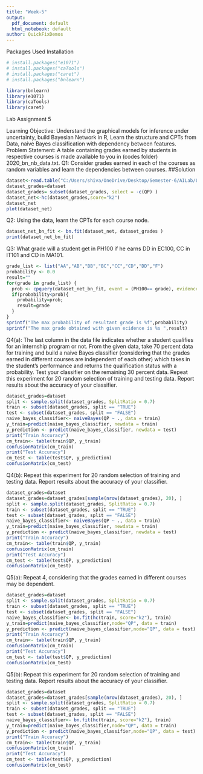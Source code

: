 ```yaml
---
title: "Week-5"
output:
  pdf_document: default
  html_notebook: default
author: QuickFixDemos 
---
```

Packages Used Installation
```r
# install.packages("e1071") 
# install.packages("caTools") 
# install.packages("caret") 
# install.packages("bnlearn")
```
```r
library(bnlearn)
library(e1071) 
library(caTools) 
library(caret) 
```
Lab Assignment 5

Learning Objective:
Understand the graphical models for inference under uncertainty, build Bayesian Network in R, Learn the structure and CPTs from Data, naive Bayes classification with dependency between features. 
Problem Statement:
A table containing grades earned by students in respective courses is made available to you in (codes folder) 2020_bn_nb_data.txt. 
Q1: Consider grades earned in each of the courses as random variables and learn the dependencies between courses. 
##Solution
```r
dataset<-read.table("C:/Users/shiva/OneDrive/Desktop/Semester-6/AILab/Lab5/2020_bn_nb_data.txt",head=TRUE,stringsAsFactors=TRUE)
dataset_grades=dataset
dataset_grades= subset(dataset_grades, select = -c(QP) )
dataset_net<-hc(dataset_grades,score="k2")
dataset_net
plot(dataset_net)
```
Q2: Using the data, learn the CPTs for each course node.
```r
dataset_net_bn_fit <- bn.fit(dataset_net, dataset_grades )
print(dataset_net_bn_fit)
```
Q3: What grade will a student get in PH100 if he earns DD in EC100, CC in IT101 and CD in MA101.
```r
grade_list <- list("AA","AB","BB","BC","CC","CD","DD","F")
probability <- 0.0
result=""
for(grade in grade_list) {
  prob <- cpquery(dataset_net_bn_fit, event = (PH100== grade), evidence = (EC100=="DD" & IT101=="CC" & MA101=="CD"))
  if(probability<prob){
    probability=prob;
    result=grade
  }
}
sprintf("The max probability of resultant grade is %f",probability)
sprintf("The max grade obtained with given ecidence is %s ",result)
```
Q4(a): The last column in the data file indicates whether a student qualifies for an internship program or not. From the given data, take 70 percent data for training and build a naive Bayes classifier (considering that the grades earned in different courses are independent of each other) which takes in the student’s performance and returns the qualification status with a probability. Test your classifier on the remaining 30 percent data. Repeat this experiment for 20 random selection of training and testing data. Report results about the accuracy of your classifier.
```r
dataset_grades=dataset
split <- sample.split(dataset_grades, SplitRatio = 0.7) 
train <- subset(dataset_grades, split == "TRUE") 
test <- subset(dataset_grades, split == "FALSE") 
naive_bayes_classifier<- naiveBayes(QP ~ ., data = train)
y_train=predict(naive_bayes_classifier, newdata = train)
y_prediction <- predict(naive_bayes_classifier, newdata = test)
print("Train Accuracy")
cm_train<- table(train$QP, y_train)
confusionMatrix(cm_train)
print("Test Accuracy")
cm_test <- table(test$QP, y_prediction)
confusionMatrix(cm_test)
```
Q4(b): Repeat this experiment for 20 random selection of training and testing data. Report results about the accuracy of your classifier.
```r
dataset_grades=dataset
dataset_grades=dataset_grades[sample(nrow(dataset_grades), 20), ]
split <- sample.split(dataset_grades, SplitRatio = 0.7) 
train <- subset(dataset_grades, split == "TRUE") 
test <- subset(dataset_grades, split == "FALSE")
naive_bayes_classifier<- naiveBayes(QP ~ ., data = train)
y_train=predict(naive_bayes_classifier, newdata = train)
y_prediction <- predict(naive_bayes_classifier, newdata = test)
print("Train Accuracy")
cm_train<- table(train$QP, y_train)
confusionMatrix(cm_train)
print("Test Accuracy")
cm_test <- table(test$QP, y_prediction)
confusionMatrix(cm_test)
```

Q5(a): Repeat 4, considering that the grades earned in different courses may be dependent.
```r
dataset_grades=dataset
split <- sample.split(dataset_grades, SplitRatio = 0.7) 
train <- subset(dataset_grades, split == "TRUE") 
test <- subset(dataset_grades, split == "FALSE") 
naive_bayes_classifier<- bn.fit(hc(train, score="k2"), train)
y_train=predict(naive_bayes_classifier,node="QP", data = train)
y_prediction <- predict(naive_bayes_classifier,node="QP", data = test)
print("Train Accuracy")
cm_train<- table(train$QP, y_train)
confusionMatrix(cm_train)
print("Test Accuracy")
cm_test <- table(test$QP, y_prediction)
confusionMatrix(cm_test)
```
Q5(b): Repeat this experiment for 20 random selection of training and testing data. Report results about the accuracy of your classifier.
```r
dataset_grades=dataset
dataset_grades=dataset_grades[sample(nrow(dataset_grades), 20), ]
split <- sample.split(dataset_grades, SplitRatio = 0.7) 
train <- subset(dataset_grades, split == "TRUE") 
test <- subset(dataset_grades, split == "FALSE")
naive_bayes_classifier<- bn.fit(hc(train, score="k2"), train)
y_train=predict(naive_bayes_classifier,node="QP", data = train)
y_prediction <- predict(naive_bayes_classifier,node="QP", data = test)
print("Train Accuracy")
cm_train<- table(train$QP, y_train)
confusionMatrix(cm_train)
print("Test Accuracy")
cm_test <- table(test$QP, y_prediction)
confusionMatrix(cm_test)
```
